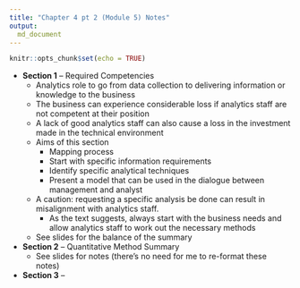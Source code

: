 ```yaml
---
title: "Chapter 4 pt 2 (Module 5) Notes"
output:
  md_document
---
```


```r
knitr::opts_chunk$set(echo = TRUE)
```

* **Section 1** -- Required Competencies
	* Analytics role to go from data collection to delivering information or knowledge to the business
	* The business can experience considerable loss if analytics staff are not competent at their position
	* A lack of good analytics staff can also cause a loss in the investment made in the technical environment
	* Aims of this section
		* Mapping process
		* Start with specific information requirements
		* Identify specific analytical techniques
		* Present a model that can be used in the dialogue between management and analyst
	* A caution: requesting a specific analysis be done can result in misalignment with analytics staff.
		* As the text suggests, always start with the business needs and allow analytics staff to work out the necessary methods
	* See slides for the balance of the summary
* **Section 2** -- Quantitative Method Summary
	* See slides for notes (there's no need for me to re-format these notes)
* **Section 3** -- 

